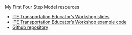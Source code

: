 My First Four Step Model resources

- [ITE Transportation Educator's Workshop slides](presentations_and_publications/ite2024/)
- [ITE Transportation Educator's Workshop example code](presentations_and_publications/ite2024/ite2024.R)
- [Github repository](https://github.com/mattwigway/BabysFirstFourStepModel)